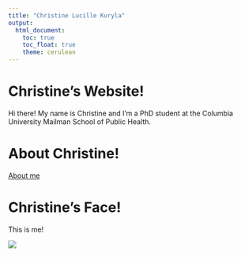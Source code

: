 ```yaml
---
title: "Christine Lucille Kuryla"
output: 
  html_document:
    toc: true
    toc_float: true
    theme: cerulean
---
```


# Christine's Website! 

Hi there! My name is Christine and I'm a PhD student at the Columbia University Mailman School of Public Health. 

# About Christine!

[About me](about.html)

# Christine's Face!

This is me!

![](images/clk_green_bkrnd.jpeg)

